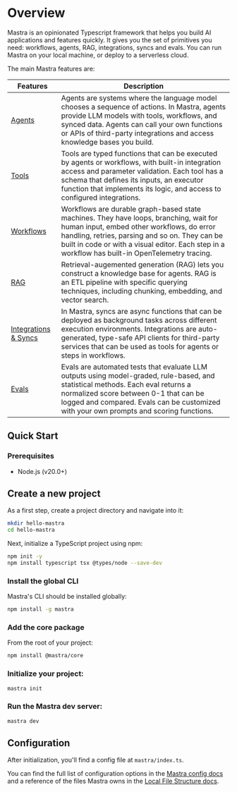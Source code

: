 
# Overview

Mastra is an opinionated Typescript framework that helps you build AI applications and features quickly. It gives you the set of primitives you need: workflows, agents, RAG, integrations, syncs and evals. You can run Mastra on your local machine, or deploy to a serverless cloud.

The main Mastra features are:

Features|Description
--------|--------
[Agents](https://mastra.ai/docs/guide/how-to/01-creating-agents) | Agents are systems where the language model chooses a sequence of actions. In Mastra, agents provide LLM models with tools, workflows, and synced data. Agents can call your own functions or APIs of third-party integrations and access knowledge bases you build.
[Tools](https://mastra.ai/docs/guide/how-to/02-adding-tools) | Tools are typed functions that can be executed by agents or workflows, with built-in integration access and parameter validation. Each tool has a schema that defines its inputs, an executor function that implements its logic, and access to configured integrations.
[Workflows](https://mastra.ai/docs/guide/how-to/03-building-workflows) | Workflows are durable graph-based state machines. They have loops, branching, wait for human input, embed other workflows, do error handling, retries, parsing and so on. They can be built in code or with a visual editor. Each step in a workflow has built-in OpenTelemetry tracing. 
[RAG](https://mastra.ai/docs/guide/how-to/04-knowledge-sources) | Retrieval-augemented generation (RAG) lets you construct a knowledge base for agents. RAG is an ETL pipeline with specific querying techniques, including chunking, embedding, and vector search.
[Integrations & Syncs](https://mastra.ai/docs/guide/how-to/05-adding-integrations) | In Mastra, syncs are async functions that can be deployed as background tasks across different execution environments. Integrations are auto-generated, type-safe API clients for third-party services that can be used as tools for agents or steps in workflows. 
[Evals](https://mastra.ai/docs/guide/how-to/06-running-evals) | Evals are automated tests that evaluate LLM outputs using model-graded, rule-based, and statistical methods. Each eval returns a normalized score between 0-1 that can be logged and compared. Evals can be customized with your own prompts and scoring functions.

## Quick Start

### Prerequisites

- Node.js (v20.0+)

<Steps>

## Create a new project

As a first step, create a project directory and navigate into it:

```bash copy
mkdir hello-mastra
cd hello-mastra
```

Next, initialize a TypeScript project using npm:

```bash copy npm2yarn
npm init -y
npm install typescript tsx @types/node --save-dev
```

### Install the global CLI

Mastra's CLI should be installed globally:

```bash copy npm2yarn
npm install -g mastra
```

### Add the core package

From the root of your project:

```bash copy npm2yarn
npm install @mastra/core
```

### Initialize your project:

```bash copy
mastra init
```

### Run the Mastra dev server:

```bash copy
mastra dev
```

</Steps>

## Configuration

After initialization, you'll find a config file at `mastra/index.ts`. 

You can find the full list of configuration options in the [Mastra config docs](./reference/local-dev/mastra-config) and a reference of the files Mastra owns in the [Local File Structure docs](./reference/local-dev/project-structure).
